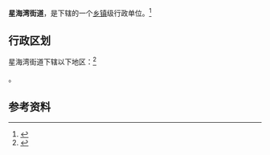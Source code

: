 {{中国乡级行政区
|景观照片文件名 = Xinghai square middle.JPG
|景观照片描述 = [[星海广场_(大连市)|星海广场]]
|汉语拼音 = 
|其他语言 = 
|其他语言名称 = 
|旧称 = 
|地名出处 = {{link-en|星海公园|Xinghai Park}}（旧名{{lang|ja|星ヶ浦}}）
|位置图文件名 = 
|位置图描述 = 
|自定义图片= 
|建置时间 = 
|政府驻地 = 
|毗邻 = 
|总面积 = 
|总人口 = 
|总人口年份 = 
|户籍人口 = 
|户籍人口年份 = 
|常住人口 = 
|常住人口年份 = 
|人口密度 = 
|GDP = 
|GDP年份 = 
|邮政编码 = 
|电话区号 = 411
|官方网站 = 
|网站名称 = 
|21/02/04/017/000}}

'''星海湾街道'''，是{{PRC admin/fullname|21/02/04/017/000|3}}下辖的一个[[乡镇|乡镇]]级行政单位。<ref>{{PRC admin/ref sgc|{{PRC admin/parent|21/02/04/017/000}}}}</ref>

== 行政区划 ==

星海湾街道下辖以下地区：<ref>{{PRC admin/ref sgc|21/02/04/017/000}}</ref>

{{PRC admin/children|21/02/04/017/000}}。

== 参考资料 ==

{{reflist}}

{{行政区划小作品}}
{{PRC admin/navcat|21/02/04/017/000}}
